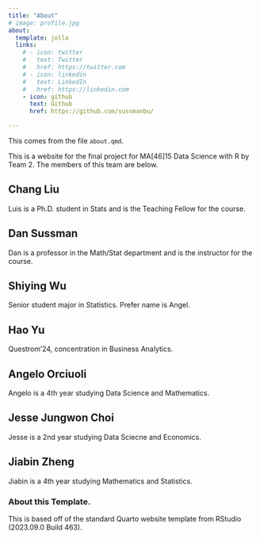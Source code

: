 ```yaml
---
title: "About"
# image: profile.jpg
about:
  template: jolla
  links:
    # - icon: twitter
    #   text: Twitter
    #   href: https://twitter.com
    # - icon: linkedin
    #   text: LinkedIn
    #   href: https://linkedin.com
    - icon: github
      text: Github
      href: https://github.com/sussmanbu/

---
```



This comes from the file `about.qmd`.

This is a website for the final project for MA[46]15 Data Science with R by Team 2.
The members of this team are below.

## Chang Liu

Luis is a Ph.D. student in Stats and is the Teaching Fellow for the course.

## Dan Sussman

Dan is a professor in the Math/Stat department and is the instructor for the course.

## Shiying Wu

Senior student major in Statistics. Prefer name is Angel.

## Hao Yu

Questrom'24, concentration in Business Analytics. 


## Angelo Orciuoli

Angelo is a 4th year studying Data Science and Mathematics.

## Jesse Jungwon Choi 

Jesse is a 2nd year studying Data Sciecne and Economics.

## Jiabin Zheng

Jiabin is a 4th year studying Mathematics and Statistics.

### About this Template.

This is based off of the standard Quarto website template from RStudio (2023.09.0 Build 463).
